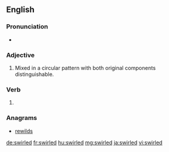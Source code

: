 ==English==

===Pronunciation===
* {{rhymes|ɜː(ɹ)ld|lang=en}}

===Adjective===
{{en-adj|-}}

# Mixed in a circular pattern with both original components distinguishable.

===Verb===
{{head|en|verb form}}

# {{en-past of|swirl}}

===Anagrams===
* [[rewilds#English|rewilds]]

[[de:swirled]]
[[fr:swirled]]
[[hu:swirled]]
[[mg:swirled]]
[[ja:swirled]]
[[vi:swirled]]